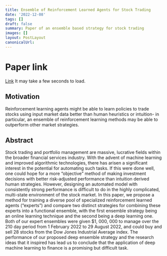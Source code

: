 ```yaml
---
title: Ensemble of Reinforcement Learned Agents for Stock Trading
date: '2022-12-08'
tags: []
draft: false
summary: Paper of an ensemble based strategy for stock trading
images: []
layout: PostLayout
canonicalUrl:
---
```


# Paper link

[Link](https://drive.google.com/file/d/1a1-lIpUjq50Z4uJPtIhHGSBI_z9r2B4z/view) It may take a few seconds to load.

## Motivation

Reinforcement learning agents might be able to learn policies to trade stocks using input market data better than human heuristics or intuition- in particular,
an ensemble of reinforcement learning methods may be able to outperform other market strategies.

## Abstract

Stock trading and portfolio management are massive, lucrative fields within the broader
financial services industry. With the advent of machine learning and improved algorithmic
technologies, there has arisen a significant interest in the potential for automating such tasks.
If this were done well, one could hope for a more “objective” method of making investment
decisions with better risk-adjusted performance than intuition derived human strategies.
However, designing an automated model with consistently strong performance is difficult to
do in the highly complicated, multi-state environment of the stock market. In this paper,
we propose a method for training a diverse pool of specialized reinforcement learned agents
(“experts”) and compare two distinct strategies for combining these experts into a functional
ensemble, with the first ensemble strategy being an online learning technique and the second
being a deep learning one. Both of our expert ensembles were given $1, 000, 000 to manage
over the 210 day period from 1 February 2022 to 29 August 2022, and could buy and sell
28 stocks from the Dow Jones Industrial Average index. The performance of our proposed
deep ensemble strategy and the research ideas that it inspired has lead us to conclude that
the application of deep machine learning to finance is a promising but difficult task.

